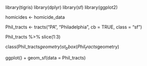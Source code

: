library(tigris) 
library(dplyr) 
library(sf) 
library(ggplot2)


homicides <- homicide_data

Phil_tracts <- tracts("PA", "Philadelphia", cb = TRUE, class = "sf")

Phil_tracts %>% 
slice(1:3)

class(Phil_tracts$geometry)
st_bbox(Phil_tracts$geometry)

ggplot() + 
  geom_sf(data = Phil_tracts)

